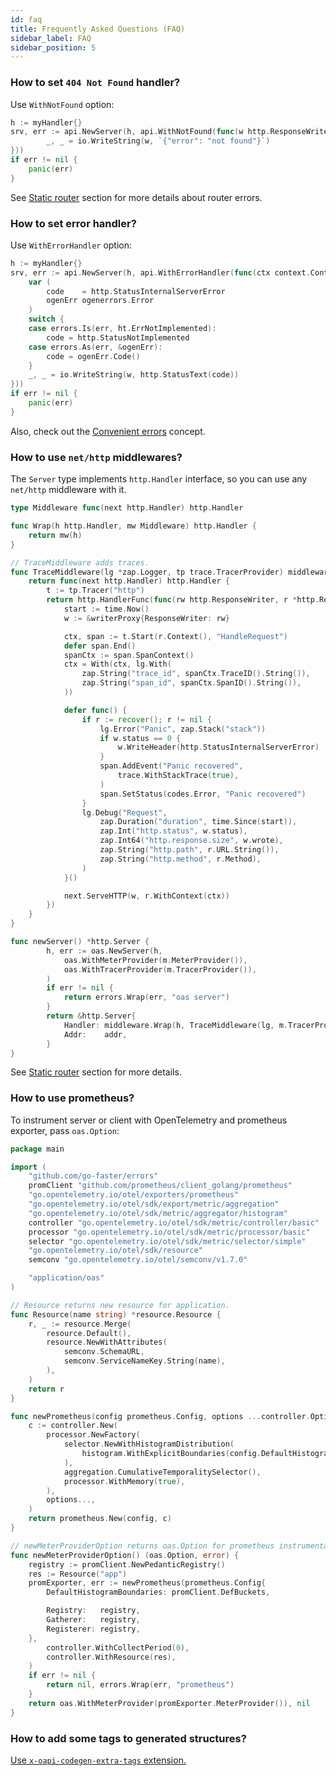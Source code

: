 ```yaml
---
id: faq
title: Frequently Asked Questions (FAQ)
sidebar_label: FAQ
sidebar_position: 5
---
```


### How to set `404 Not Found` handler?
Use `WithNotFound` option:
```go
h := myHandler{}
srv, err := api.NewServer(h, api.WithNotFound(func(w http.ResponseWriter, r *http.Request) {
		_, _ = io.WriteString(w, `{"error": "not found"}`)
}))
if err != nil {
	panic(err)
}
```

See [Static router](concepts/static_router.mdx) section for more details about router errors.

### How to set error handler?
Use `WithErrorHandler` option:
```go
h := myHandler{}
srv, err := api.NewServer(h, api.WithErrorHandler(func(ctx context.Context, w http.ResponseWriter, r *http.Request, err error) {
    var (
		code    = http.StatusInternalServerError
		ogenErr ogenerrors.Error
	)
	switch {
	case errors.Is(err, ht.ErrNotImplemented):
		code = http.StatusNotImplemented
	case errors.As(err, &ogenErr):
		code = ogenErr.Code()
	}
    _, _ = io.WriteString(w, http.StatusText(code))
}))
if err != nil {
	panic(err)
}
```

Also, check out the [Convenient errors](concepts/convenient_errors.md) concept.

### How to use `net/http` middlewares?

The `Server` type implements `http.Handler` interface, so you can use any `net/http` middleware with it.

```go
type Middleware func(next http.Handler) http.Handler

func Wrap(h http.Handler, mw Middleware) http.Handler {
	return mw(h)
}

// TraceMiddleware adds traces.
func TraceMiddleware(lg *zap.Logger, tp trace.TracerProvider) middleware.Middleware {
	return func(next http.Handler) http.Handler {
		t := tp.Tracer("http")
		return http.HandlerFunc(func(rw http.ResponseWriter, r *http.Request) {
			start := time.Now()
			w := &writerProxy{ResponseWriter: rw}

			ctx, span := t.Start(r.Context(), "HandleRequest")
			defer span.End()
			spanCtx := span.SpanContext()
			ctx = With(ctx, lg.With(
				zap.String("trace_id", spanCtx.TraceID().String()),
				zap.String("span_id", spanCtx.SpanID().String()),
			))

			defer func() {
				if r := recover(); r != nil {
					lg.Error("Panic", zap.Stack("stack"))
					if w.status == 0 {
						w.WriteHeader(http.StatusInternalServerError)
					}
					span.AddEvent("Panic recovered",
						trace.WithStackTrace(true),
					)
					span.SetStatus(codes.Error, "Panic recovered")
				}
				lg.Debug("Request",
					zap.Duration("duration", time.Since(start)),
					zap.Int("http.status", w.status),
					zap.Int64("http.response.size", w.wrote),
					zap.String("http.path", r.URL.String()),
					zap.String("http.method", r.Method),
				)
			}()

			next.ServeHTTP(w, r.WithContext(ctx))
		})
	}
}

func newServer() *http.Server {
		h, err := oas.NewServer(h,
			oas.WithMeterProvider(m.MeterProvider()),
			oas.WithTracerProvider(m.TracerProvider()),
		)
		if err != nil {
			return errors.Wrap(err, "oas server")
		}
		return &http.Server{
			Handler: middleware.Wrap(h, TraceMiddleware(lg, m.TracerProvider())),
			Addr:    addr,
		}
}
```

See [Static router](concepts/static_router.mdx#using-nethttp-middlewares) section for more details.

### How to use prometheus?

To instrument server or client with OpenTelemetry and prometheus exporter, pass `oas.Option`:

```go
package main

import (
	"github.com/go-faster/errors"
	promClient "github.com/prometheus/client_golang/prometheus"
	"go.opentelemetry.io/otel/exporters/prometheus"
	"go.opentelemetry.io/otel/sdk/export/metric/aggregation"
	"go.opentelemetry.io/otel/sdk/metric/aggregator/histogram"
	controller "go.opentelemetry.io/otel/sdk/metric/controller/basic"
	processor "go.opentelemetry.io/otel/sdk/metric/processor/basic"
	selector "go.opentelemetry.io/otel/sdk/metric/selector/simple"
	"go.opentelemetry.io/otel/sdk/resource"
	semconv "go.opentelemetry.io/otel/semconv/v1.7.0"

	"application/oas"
)

// Resource returns new resource for application.
func Resource(name string) *resource.Resource {
	r, _ := resource.Merge(
		resource.Default(),
		resource.NewWithAttributes(
			semconv.SchemaURL,
			semconv.ServiceNameKey.String(name),
		),
	)
	return r
}

func newPrometheus(config prometheus.Config, options ...controller.Option) (*prometheus.Exporter, error) {
	c := controller.New(
		processor.NewFactory(
			selector.NewWithHistogramDistribution(
				histogram.WithExplicitBoundaries(config.DefaultHistogramBoundaries),
			),
			aggregation.CumulativeTemporalitySelector(),
			processor.WithMemory(true),
		),
		options...,
	)
	return prometheus.New(config, c)
}

// newMeterProviderOption returns oas.Option for prometheus instrumentation.
func newMeterProviderOption() (oas.Option, error) {
	registry := promClient.NewPedanticRegistry()
	res := Resource("app")
	promExporter, err := newPrometheus(prometheus.Config{
		DefaultHistogramBoundaries: promClient.DefBuckets,

		Registry:   registry,
		Gatherer:   registry,
		Registerer: registry,
	},
		controller.WithCollectPeriod(0),
		controller.WithResource(res),
	)
	if err != nil {
		return nil, errors.Wrap(err, "prometheus")
	}
	return oas.WithMeterProvider(promExporter.MeterProvider()), nil
}
```


### How to add some tags to generated structures?

[Use `x-oapi-codegen-extra-tags` extension.](spec/extensions.md#extra-struct-field-tags)
